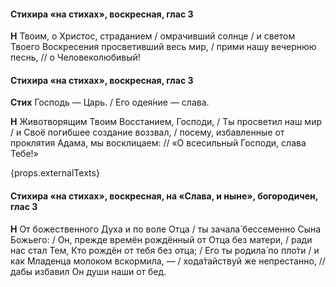 #### Стихира «на стихах», воскресная, глас 3

**Н** Твоим, о Христос, страданием / омрачивший солнце / и светом Твоего Воскресения просветивший весь мир, / прими нашу вечернюю песнь, // о Человеколюбивый!

#### Стихира «на стихах», воскресная, глас 3

**Стих** Господь — Царь. / Его одея́ние — слава.

**Н** Животворящим Твоим Восстанием, Господи, / Ты просветил наш мир / и Своё погибшее создание воззвал, / посему, избавленные от проклятия Адама, мы восклицаем: // «О всесильный Господи, слава Тебе!»

{props.externalTexts}

#### Стихира «на стихах», воскресная, на «Слава, и ныне», богородичен, глас 3

**Н** От божественного Духа и по воле Отца / ты зачала́ бессеменно Сына Божьего: / Он, прежде времён рождённый от Отца без матери, / ради нас стал Тем, Кто рождён от тебя без отца; / Его ты родила́ по пло́ти / и как Младенца молоком вскормила, — / хода́тайствуй же непрестанно, // дабы избавил Он души наши от бед.
